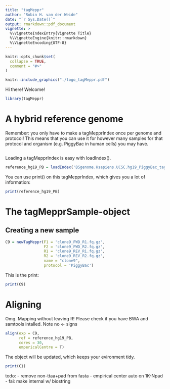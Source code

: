 ```yaml
---
title: "tagMeppr"
author: "Robin H. van der Weide"
date: "`r Sys.Date()`"
output: rmarkdown::pdf_document
vignette: >
  %\VignetteIndexEntry{Vignette Title}
  %\VignetteEngine{knitr::rmarkdown}
  %\VignetteEncoding{UTF-8}
---
```


```r
knitr::opts_chunk$set(
  collapse = TRUE,
  comment = "#>"
)
```


```r
knitr::include_graphics("./logo_tagMeppr.pdf")
```

Hi there! Welcome! 

```r
library(tagMeppr)
```

# A hybrid reference genome 
Remember: you only have to make a tagMepprIndex once per genome and protocol! 
This means that you can use it for however many samples for that protocol and 
organism (e.g. PiggyBac in human cells) you may have.

```r


```

Loading a tagMepprIndex is easy with loadIndex().

```r
reference_hg19_PB = loadIndex('BSgenome.Hsapiens.UCSC.hg19_PiggyBac_tagMeppRindex.fa.gz')
```

You can use print() on this tagMepprIndex, which gives you a lot of information: 
```r
print(reference_hg19_PB)
```

# The tagMepprSample-object

## Creating a new sample

```r
C9 = newTagMeppr(F1 = 'clone9_FWD_R1.fq.gz',
                 F2 = 'clone9_FWD_R2.fq.gz',
                 R1 = 'clone9_REV_R1.fq.gz',
                 R2 = 'clone9_REV_R2.fq.gz',
                 name = "clone9",
                 protocol = 'PiggyBac')
```

This is the print:
```r
print(C9)
```

# Aligning
Omg. Mapping without leaving R! Please check if you have BWA and samtools intalled.
Note no <- signs

```r
align(exp = C9, 
      ref = reference_hg19_PB, 
      cores = 30, 
      empericalCentre = T)
```



The object will be updated, which keeps your evironment tidy.
```r
print(C1)
```




todo: 
- remove non-ttaa+pad from fasta
- empirical center auto on 1K-Npad
- fai: make internal w/ biostring

